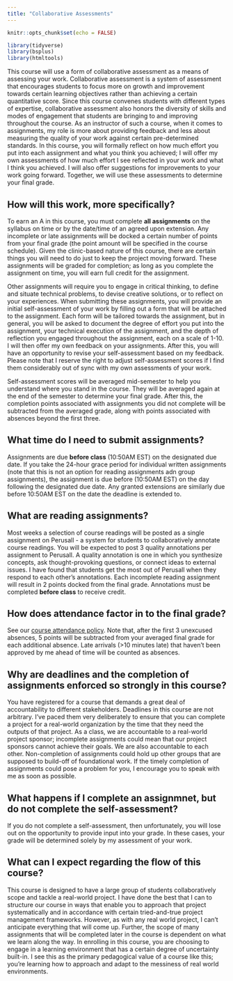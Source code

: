 ```yaml
---
title: "Collaborative Assessments"
---
```


```r
knitr::opts_chunk$set(echo = FALSE)
```

```r
library(tidyverse)
library(bsplus)
library(htmltools)
```

This course will use a form of collaborative assessment as a means of assessing your work. Collaborative assessment is a system of assessment that encourages students to focus more on growth and improvement towards certain learning objectives rather than achieving a certain quantitative score. Since this course convenes students with different types of expertise, collaborative assessment also honors the diversity of skills and modes of engagement that students are bringing to and improving throughout the course. As an instructor of such a course, when it comes to assignments, my role is more about providing feedback and less about measuring the quality of your work against certain pre-determined standards. In this course, you will formally reflect on how much effort you put into each assignment and what you think you achieved; I will offer my own assessments of how much effort I see reflected in your work and what I think you achieved. I will also offer suggestions for improvements to your work going forward. Together, we will use these assessments to determine your final grade.

## How will this work, more specifically?

To earn an A in this course, you must complete **all assignments** on the syllabus on time or by the date/time of an agreed upon extension. Any incomplete or late assignments will be docked a certain number of points from your final grade (the point amount will be specified in the course schedule). Given the clinic-based nature of this course, there are certain things you will need to do just to keep the project moving forward. These assignments will be graded for completion; as long as you complete the assignment on time, you will earn full credit for the assignment. 

Other assignments will require you to engage in critical thinking, to define and situate technical problems, to devise creative solutions, or to reflect on your experiences. When submitting these assignments, you will provide an initial self-assessment of your work by filling out a form that will be attached to the assignment. Each form will be tailored towards the assignment, but in general, you will be asked to document the degree of effort you put into the assignment, your technical execution of the assignment, and the depth of reflection you engaged throughout the assignment, each on a scale of 1-10. I will then offer my own feedback on your assignments. After this, you will have an opportunity to revise your self-assessment based on my feedback. Please note that I reserve the right to adjust self-assessment scores if I find them considerably out of sync with my own assessments of your work. 

Self-assessment scores will be averaged mid-semester to help you understand where you stand in the course. They will be averaged again at the end of the semester to determine your final grade. After this, the completion points associated with assignments you did not complete will be subtracted from the averaged grade, along with points associated with absences beyond the first three.

## What time do I need to submit assignments?

Assignments are due **before class** (10:50AM EST) on the designated due date. If you take the 24-hour grace period for individual written assignments (note that this is not an option for reading assignments adn group assignments), the assignment is due before (10:50AM EST) on the day following the designated due date. Any granted extensions are similarly due before 10:50AM EST on the date the deadline is extended to.


## What are reading assignments?

Most weeks a selection of course readings will be posted as a single assignment on Perusall - a system for students to collaboratively annotate course readings. You will be expected to post 3 quality annotations per assignment to Perusall. A quality annotation is one in which you synthesize concepts, ask thought-provoking questions, or connect ideas to external issues. I have found that students get the most out of Perusall when they respond to each other’s annotations. Each incomplete reading assignment will result in 2 points docked from the final grade. Annotations must be completed **before class** to receive credit.

## How does attendance factor in to the final grade?

See our [course attendance policy](index.html#Attendance). Note that, after the first 3 unexcused absences, 5 points will be subtracted from your averaged final grade for each additional absence. Late arrivals (>10 minutes late) that haven't been approved by me ahead of time will be counted as absences. 

## Why are deadlines and the completion of assignments enforced so strongly in this course?

You have registered for a course that demands a great deal of accountability to different stakeholders. Deadlines in this course are not arbitrary. I've paced them very deliberately to ensure that you can complete a project for a real-world organization by the time that they need the outputs of that project. As a class, we are accountable to a real-world project sponsor; incomplete assignments could mean that our project sponsors cannot achieve their goals. We are also accountable to each other. Non-completion of assignments could hold up other groups that are supposed to build-off of foundational work. If the timely completion of assignments could pose a problem for you, I encourage you to speak with me as soon as possible.

## What happens if I complete an assignmnet, but do not complete the self-assessment?

If you do not complete a self-assessment, then unfortunately, you will lose out on the opportunity to provide input into your grade. In these cases, your grade will be determined solely by my assessment of your work. 

## What can I expect regarding the flow of this course?

This course is designed to have a large group of students collaboratively scope and tackle a real-world project. I have done the best that I can to structure our course in ways that enable you to approach that project systematically and in accordance with certain tried-and-true project management frameworks. However, as with any real world project, I can't anticipate everything that will come up. Further, the scope of many assignments that will be completed later in the course is dependent on what we learn along the way. In enrolling in this course, you are choosing to engage in a learning environment that has a certain degree of uncertainty built-in. I see this as the primary pedagogical value of a course like this; you're learning how to approach and adapt to the messiness of real world environments. 


